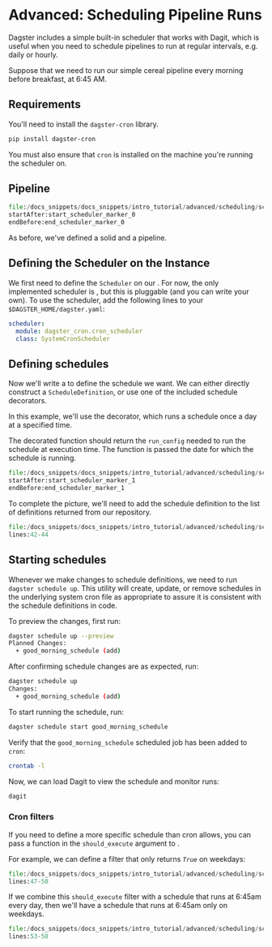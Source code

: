 
<DynamicMetaTags
  title="Advanced Tutorials | Dagster"
  description="Dagster includes a simple built-in scheduler that enables to run pipelines at regular
  intervals."
/>


# Advanced: Scheduling Pipeline Runs

<CodeReferenceLink filePath="examples/docs_snippets/docs_snippets/intro_tutorial/advanced/scheduling/" />

Dagster includes a simple built-in scheduler that works with Dagit, which is useful when you need to
schedule pipelines to run at regular intervals, e.g. daily or hourly.

Suppose that we need to run our simple cereal pipeline every morning before breakfast, at 6:45 AM.

## Requirements

You'll need to install the `dagster-cron` library.

```bash
pip install dagster-cron
```

You must also ensure that `cron` is installed on the machine you're running the scheduler on.

## Pipeline

```python literalinclude showLines caption=scheduler.py
file:/docs_snippets/docs_snippets/intro_tutorial/advanced/scheduling/scheduler.py
startAfter:start_scheduler_marker_0
endBefore:end_scheduler_marker_0
```

As before, we've defined a solid and a pipeline.

## Defining the Scheduler on the Instance

We first need to define the `Scheduler` on our <PyObject module="dagster.core.instance"
object="DagsterInstance" />. For now, the only implemented scheduler is <PyObject
module="dagster_cron" object="SystemCronScheduler"/>, but this is pluggable (and you can write your
own). To use the scheduler, add the following lines to your `$DAGSTER_HOME/dagster.yaml`:

```yaml
scheduler:
  module: dagster_cron.cron_scheduler
  class: SystemCronScheduler
```

## Defining schedules

Now we'll write a <PyObject module="dagster" object="ScheduleDefinition" /> to define the schedule
we want. We can either directly construct a `ScheduleDefinition`, or use one of the included schedule
decorators.

In this example, we'll use the <PyObject module="dagster" object="daily_schedule" displayText="@daily_schedule" />
decorator, which runs a schedule once a day at a specified time.

The decorated function should return the `run_config` needed to run the schedule at execution time.
The function is passed the date for which the schedule is running.

```python literalinclude showLines startLine=27 caption=scheduler.py
file:/docs_snippets/docs_snippets/intro_tutorial/advanced/scheduling/scheduler.py
startAfter:start_scheduler_marker_1
endBefore:end_scheduler_marker_1
```

To complete the picture, we'll need to add the schedule definition to the list of definitions returned
from our repository.

```python literalinclude showLines startLine=42 caption=scheduler.py
file:/docs_snippets/docs_snippets/intro_tutorial/advanced/scheduling/scheduler.py
lines:42-44
```

## Starting schedules

Whenever we make changes to schedule definitions, we need to run `dagster schedule up`. This utility
will create, update, or remove schedules in the underlying system cron file as appropriate to assure
it is consistent with the schedule definitions in code.

To preview the changes, first run:

```bash
dagster schedule up --preview
Planned Changes:
  + good_morning_schedule (add)
```

After confirming schedule changes are as expected, run:

```bash
dagster schedule up
Changes:
  + good_morning_schedule (add)
```

To start running the schedule, run:

```bash
dagster schedule start good_morning_schedule
```

Verify that the `good_morning_schedule` scheduled job has been added to `cron`:

```bash
crontab -l
```

Now, we can load Dagit to view the schedule and monitor runs:

```bash
dagit
```

### Cron filters

If you need to define a more specific schedule than cron allows, you can pass a function in the
`should_execute` argument to <PyObject module="dagster" object="ScheduleDefinition" />.

For example, we can define a filter that only returns _`True`_ on weekdays:

```python literalinclude showLines startLine=47 caption=scheduler.py
file:/docs_snippets/docs_snippets/intro_tutorial/advanced/scheduling/scheduler.py
lines:47-50
```

If we combine this `should_execute` filter with a
schedule that runs at 6:45am every day, then we'll
have a schedule that runs at 6:45am only on weekdays.

```python literalinclude showLines startLine=53 caption=scheduler.py
file:/docs_snippets/docs_snippets/intro_tutorial/advanced/scheduling/scheduler.py
lines:53-58
```
